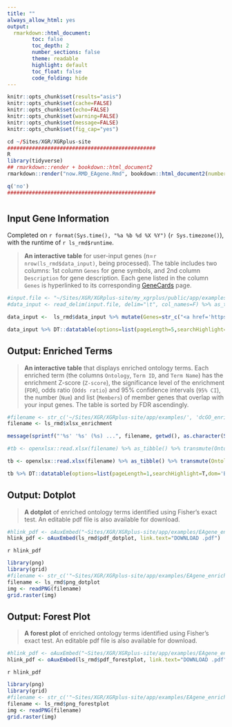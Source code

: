 ```yaml
---
title: ""
always_allow_html: yes
output:
  rmarkdown::html_document:
        toc: false
        toc_depth: 2
        number_sections: false
        theme: readable
        highlight: default
        toc_float: false
        code_folding: hide
---
```


```r
knitr::opts_chunk$set(results="asis")
knitr::opts_chunk$set(cache=FALSE)
knitr::opts_chunk$set(echo=FALSE)
knitr::opts_chunk$set(warning=FALSE)
knitr::opts_chunk$set(message=FALSE)
knitr::opts_chunk$set(fig_cap="yes")
```

```r
cd ~/Sites/XGR/XGRplus-site
################################################
R
library(tidyverse)
## rmarkdown::render + bookdown::html_document2
rmarkdown::render("now.RMD_EAgene.Rmd", bookdown::html_document2(number_sections=F,theme=c("readable","united")[2], hightlight="default"), output_dir="/Users/hfang/Sites/XGR/XGRplus-site/app/examples")

q('no')
################################################
```


# {.tabset .tabset-fade}


## **Input Gene Information**
Completed on `r format(Sys.time(), "%a %b %d %X %Y")` (`r Sys.timezone()`), with the runtime of `r ls_rmd$runtime`.

> **An interactive table** for user-input genes (n=`r nrow(ls_rmd$data_input)`, being processed). The table includes two columns: 1st column `Genes` for gene symbols, and 2nd column `Description` for gene description. Each gene listed in the column `Genes` is hyperlinked to its corresponding [GeneCards](https://www.genecards.org) page.

```r
#input.file <- "~/Sites/XGR/XGRplus-site/my_xgrplus/public/app/examples/eg_EAgene.txt"
#data_input <- read_delim(input.file, delim="\t", col_names=F) %>% as_tibble() %>% set_names("Genes")

data_input <-  ls_rmd$data_input %>% mutate(Genes=str_c("<a href='https://www.genecards.org/cgi-bin/carddisp.pl?gene=", Genes, "' target='_blank'>&nbsp;", Genes, "</a>"))

data_input %>% DT::datatable(options=list(pageLength=5,searchHighlight=T,dom='Bfrtip',buttons=c('csv','copy'), dom='t',scrollX=T), style='default', caption="", rownames=FALSE, escape=F, extensions=c('Buttons'))
```


## **Output: Enriched Terms**

> **An interactive table** that displays enriched ontology terms. Each enriched term (the columns `Ontology`, `Term ID`, and `Term Name`) has the enrichment Z-score (`Z-score`), the significance level of the enrichment (`FDR`), odds ratio (`Odds ratio`) and 95% confidence intervals (`95% CI`), the number (`Num`) and list (`Members`) of member genes that overlap with your input genes. The table is sorted by FDR ascendingly.

```r
#filename <- str_c('~/Sites/XGR/XGRplus-site/app/examples/', 'dcGO_enrichment.xlsx')
filename <- ls_rmd$xlsx_enrichment

message(sprintf("'%s' '%s' (%s) ...", filename, getwd(), as.character(Sys.time())), appendLF=TRUE)

#tb <- openxlsx::read.xlsx(filename) %>% as_tibble() %>% transmute(Ontology=namespace, `Term ID`=str_c("<a href='http://127.0.0.1:3010/dcGO/", namespace, "/", name, "' target='_blank'>&nbsp;", name, "</a>"), `Term Name`=id, `Z-score`=zscore, FDR=signif(adjp,digits=4), `Odds ratio`=or, `95% CI`=str_c('[',CIl,', ',CIu,']'), Num=nO, Members=overlap) %>% arrange(FDR)

tb <- openxlsx::read.xlsx(filename) %>% as_tibble() %>% transmute(Ontology=namespace, `Term ID`=id, `Term Name`=name, `Z-score`=zscore, FDR=signif(adjp,digits=4), `Odds ratio`=or, `95% CI`=str_c('[',CIl,', ',CIu,']'), Num=nO, Members=overlap) %>% arrange(FDR)

tb %>% DT::datatable(options=list(pageLength=1,searchHighlight=T,dom='Bfrtip',buttons=c('csv','copy'), dom='t',scrollX=T), style='default', caption="", rownames=FALSE, escape=F, extensions=c('Buttons'))
```


## **Output: Dotplot**

> **A dotplot** of enriched ontology terms identified using Fisher's exact test. An editable pdf file is also available for download.

```r
#hlink_pdf <- oAuxEmbed("~Sites/XGR/XGRplus-site/app/examples/EAgene_enrichment_dotplot.pdf", link.text="Download PDF")
hlink_pdf <- oAuxEmbed(ls_rmd$pdf_dotplot, link.text="DOWNLOAD .pdf")
```
<div class="text-right">`r hlink_pdf`</div>


```r
library(png)
library(grid)
#filename <- str_c('"~Sites/XGR/XGRplus-site/app/examples/EAgene_enrichment_dotplot.png')
filename <- ls_rmd$png_dotplot
img <- readPNG(filename)
grid.raster(img)
```


## **Output: Forest Plot**

> **A forest plot** of enriched ontology terms identified using Fisher's exact test. An editable pdf file is also available for download.

```r
#hlink_pdf <- oAuxEmbed("~Sites/XGR/XGRplus-site/app/examples/EAgene_enrichment_forestplot.pdf", link.text="Download PDF")
hlink_pdf <- oAuxEmbed(ls_rmd$pdf_forestplot, link.text="DOWNLOAD .pdf")
```
<div class="text-right">`r hlink_pdf`</div>


```r
library(png)
library(grid)
#filename <- str_c('"~Sites/XGR/XGRplus-site/app/examples/EAgene_enrichment_forestplot.png')
filename <- ls_rmd$png_forestplot
img <- readPNG(filename)
grid.raster(img)
```



